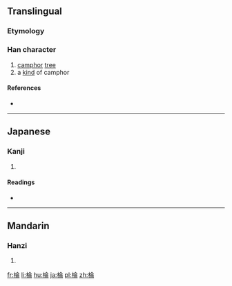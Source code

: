 ==Translingual==

===Etymology===
{{Han compound|木|侖|c1=s|c2=p|t1=wood|ls=psc}}

===Han character===
{{Han char|rn=75|rad=木|as=08|sn=12|four=48927|canj=DOMB|ids=⿰木侖}}

# [[camphor]] [[tree]]
# a [[kind]] of camphor

====References====
* {{Han ref|kx=0531.210|dkj=14916|dj=0920.060|hdz=21235.030|uh=68C6|ud=26822|bh=D9C3|bd=55747}}

----

==Japanese==

===Kanji===
{{ja-kanji|grade=|rs=木08}}

# {{defn|lang=ja|sort=木08}}

====Readings====
* {{ja-readings|on=[[りん]] (rin)|kun=}}

----

==Mandarin==

===Hanzi===
{{cmn-hanzi|pin=[[lún]] ([[lun2]])|wg=lun<sup>2</sup>}}

# {{defn|lang=cmn|sort=木08}}

[[fr:棆]]
[[li:棆]]
[[hu:棆]]
[[ja:棆]]
[[pl:棆]]
[[zh:棆]]
